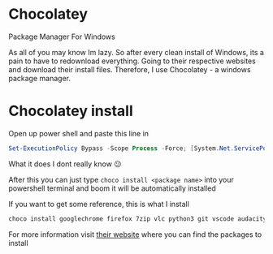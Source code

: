 # Chocolatey

Package Manager For Windows

As all of you may know Im lazy. So after every clean install of Windows, its a pain to have to redownload everything. Going to their respective websites and download their install files. Therefore, I use Chocolatey - a windows package manager.

# Chocolatey install

Open up power shell and paste this line in

```powershell
Set-ExecutionPolicy Bypass -Scope Process -Force; [System.Net.ServicePointManager]::SecurityProtocol = [System.Net.ServicePointManager]::SecurityProtocol -bor 3072; iex ((New-Object System.Net.WebClient).DownloadString('https://chocolatey.org/install.ps1'))
```

What it does I dont really know :confused:

After this you can just type `choco install <package name>` into your powershell terminal and boom it will be automatically installed

If you want to get some reference, this is what I install

```powershell
choco install googlechrome firefox 7zip vlc python3 git vscode audacity autocad eagle mongodb-compass obs-studio obs-virtualcam qbittorrent winfetch whatsapp steam epicgameslauncher geforce-experience hwmonitor chrome-remote-desktop-host nodejs-lts -y
```

For more information visit [their website][choco] where you can find the packages to install

[choco]: https://community.chocolatey.org/packages
